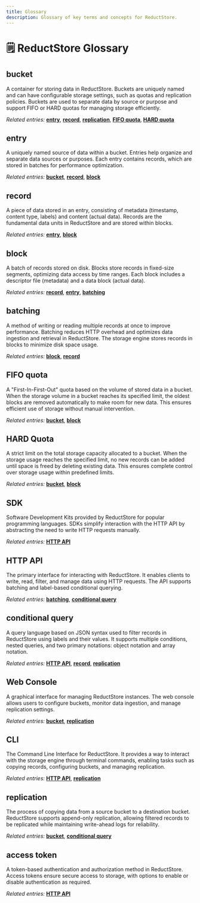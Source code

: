 ```yaml
---
title: Glossary
description: Glossary of key terms and concepts for ReductStore.
---
```


<head>
  <link rel="canonical" href="https://www.reduct.store/docs/glossary" />
</head>

# 🗒️ ReductStore Glossary

## bucket

A container for storing data in ReductStore. Buckets are uniquely named and can have configurable storage settings, such as quotas and replication policies. Buckets are used to separate data by source or purpose and support FIFO or HARD quotas for managing storage efficiently.

_Related entries:_ [**entry**](#entry), [**record**](#record), [**replication**](#replication), [**FIFO quota**](#fifo-quota), [**HARD quota**](#hard-quota)

## entry

A uniquely named source of data within a bucket. Entries help organize and separate data sources or purposes. Each entry contains records, which are stored in batches for performance optimization.

_Related entries:_ [**bucket**](#bucket), [**record**](#record), [**block**](#block)

## record

A piece of data stored in an entry, consisting of metadata (timestamp, content type, labels) and content (actual data). Records are the fundamental data units in ReductStore and are stored within blocks.

_Related entries:_ [**entry**](#entry), [**block**](#block)

## block

A batch of records stored on disk. Blocks store records in fixed-size segments, optimizing data access by time ranges. Each block includes a descriptor file (metadata) and a data block (actual data).

_Related entries:_ [**record**](#record), [**entry**](#entry), [**batching**](#batching)

## batching

A method of writing or reading multiple records at once to improve performance. Batching reduces HTTP overhead and optimizes data ingestion and retrieval in ReductStore. The storage engine stores records in blocks to minimize disk space usage.

_Related entries:_ [**block**](#block), [**record**](#record)

## FIFO quota

A "First-In-First-Out" quota based on the volume of stored data in a bucket. When the storage volume in a bucket reaches its specified limit, the oldest blocks are removed automatically to make room for new data. This ensures efficient use of storage without manual intervention.

_Related entries:_ [**bucket**](#bucket), [**block**](#block)

## HARD Quota

A strict limit on the total storage capacity allocated to a bucket. When the storage usage reaches the specified limit, no new records can be added until space is freed by deleting existing data. This ensures complete control over storage usage within predefined limits.

_Related entries:_ [**bucket**](#bucket), [**block**](#block)

## SDK

Software Development Kits provided by ReductStore for popular programming languages. SDKs simplify interaction with the HTTP API by abstracting the need to write HTTP requests manually.

_Related entries:_ [**HTTP API**](#http-api)

## HTTP API

The primary interface for interacting with ReductStore. It enables clients to write, read, filter, and manage data using HTTP requests. The API supports batching and label-based conditional querying.

_Related entries:_ [**batching**](#batching), [**conditional query**](#conditional-query)

## conditional query

A query language based on JSON syntax used to filter records in ReductStore using labels and their values. It supports multiple conditions, nested queries, and two primary notations: object notation and array notation.

_Related entries:_ [**HTTP API**](#http-api), [**record**](#record), [**replication**](#replication)

## Web Console

A graphical interface for managing ReductStore instances. The web console allows users to configure buckets, monitor data ingestion, and manage replication settings.

_Related entries:_ [**bucket**](#bucket), [**replication**](#replication)

## CLI

The Command Line Interface for ReductStore. It provides a way to interact with the storage engine through terminal commands, enabling tasks such as copying records, configuring buckets, and managing replication.

_Related entries:_ [**HTTP API**](#http-api), [**replication**](#replication)

## replication

The process of copying data from a source bucket to a destination bucket. ReductStore supports append-only replication, allowing filtered records to be replicated while maintaining write-ahead logs for reliability.

_Related entries:_ [**bucket**](#bucket), [**conditional query**](#conditional-query)

## access token

A token-based authentication and authorization method in ReductStore. Access tokens ensure secure access to storage, with options to enable or disable authentication as required.

_Related entries:_ [**HTTP API**](#http-api)

